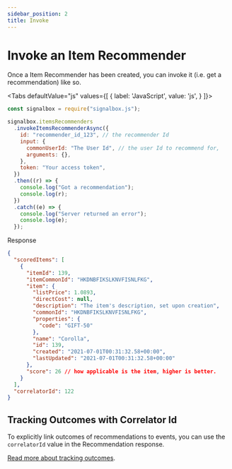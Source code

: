 ```yaml
---
sidebar_position: 2
title: Invoke
---
```



# Invoke an Item Recommender

Once a Item Recommender has been created, you can invoke it (i.e. get a recommendation) like so.

<Tabs
  defaultValue="js"
  values={[
    { label: 'JavaScript', value: 'js', }
  ]}>

<TabItem value="js">

```js
const signalbox = require("signalbox.js");

signalbox.itemsRecommenders
  .invokeItemsRecommenderAsync({
    id: "recommender_id_123", // the recommender Id
    input: {
      commonUserId: "The User Id", // the user Id to recommend for,
      arguments: {},
    },
    token: "Your access token",
  })
  .then((r) => {
    console.log("Got a recommendation");
    console.log(r);
  })
  .catch((e) => {
    console.log("Server returned an error");
    console.log(e);
  });
```

Response

```json
{
  "scoredItems": [
    {
      "itemId": 139,
      "itemCommonId": "HKDNBFIKSLKNVFISNLFKG",
      "item": {
        "listPrice": 1.0893,
        "directCost": null,
        "description": "The item's description, set upon creation",
        "commonId": "HKDNBFIKSLKNVFISNLFKG",
        "properties": {
          "code": "GIFT-50"
        },
        "name": "Corolla",
        "id": 139,
        "created": "2021-07-01T00:31:32.58+00:00",
        "lastUpdated": "2021-07-01T00:31:32.58+00:00"
      },
      "score": 26 // how applicable is the item, higher is better.
    }
  ],
  "correlatorId": 122
}
```

</TabItem>

</Tabs>

## Tracking Outcomes with Correlator Id

To explicitly link outcomes of recommendations to events, you can use the `correlatorId` value in the Recommendation response.

[Read more about tracking outcomes](../correlator-id).
